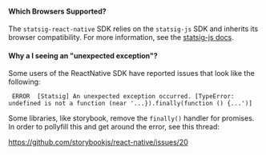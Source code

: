 #### Which Browsers Supported?

The `statsig-react-native` SDK relies on the `statsig-js` SDK and inherits its browser compatibility. For more information, see the [statsig-js docs](/client/deprecated/jsClientSDK#what-kind-of-browser-support-can-i-expect-from-the-sdk).

#### Why a I seeing an "unexpected exception"?

Some users of the ReactNative SDK have reported issues that look like the following:

```
 ERROR  [Statsig] An unexpected exception occurred. [TypeError: undefined is not a function (near '...}).finally(function () {...')]
```

Some libraries, like storybook, remove the `finally()` handler for promises. In order to pollyfill this and get around the error, see this thread:

https://github.com/storybookjs/react-native/issues/20
